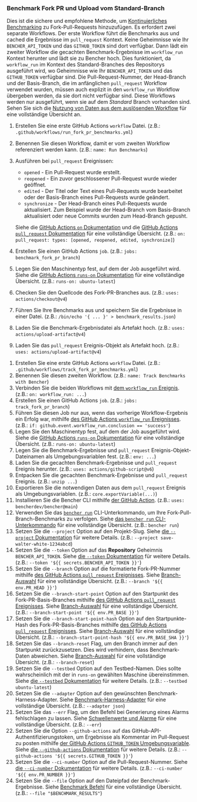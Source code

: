 
### Benchmark Fork PR und Upload vom Standard-Branch

Dies ist die sichere und empfohlene Methode, um [Kontinuierliches Benchmarking][continuous benchmarking] zu Fork-Pull-Requests hinzuzufügen.
Es erfordert zwei separate Workflows.
Der erste Workflow führt die Benchmarks aus und cached die Ergebnisse im `pull_request` Kontext.
Keine Geheimnisse wie Ihr `BENCHER_API_TOKEN` und das `GITHUB_TOKEN` sind dort verfügbar.
Dann lädt ein zweiter Workflow die gecachten Benchmark-Ergebnisse im `workflow_run` Kontext herunter und lädt sie zu Bencher hoch.
Dies funktioniert, da `workflow_run` im Kontext des Standard-Branches des Repositorys ausgeführt wird,
wo Geheimnisse wie Ihr `BENCHER_API_TOKEN` und das `GITHUB_TOKEN` verfügbar sind.
Die Pull-Request-Nummer, der Head-Branch und der Basis-Branch, die im anfänglichen `pull_request` Workflow verwendet wurden,
müssen auch explizit in den `workflow_run` Workflow übergeben werden, da sie dort nicht verfügbar sind.
Diese Workflows werden nur ausgeführt, wenn sie auf dem _Standard_ Branch vorhanden sind.
Sehen Sie sich die [Nutzung von Daten aus dem auslösenden Workflow][github actions trigger workflow] für eine vollständige Übersicht an.

<PullRequestsForkRunCode />

1. Erstellen Sie eine erste GitHub Actions `workflow` Datei.
   (z.B.: `.github/workflows/run_fork_pr_benchmarks.yml`)
2. Benennen Sie diesen Workflow, damit er vom zweiten Workflow referenziert werden kann.
   (z.B.: `name: Run Benchmarks`)
3. Ausführen bei `pull_request` Ereignissen:
    - `opened` - Ein Pull-Request wurde erstellt.
    - `reopened` - Ein zuvor geschlossener Pull-Request wurde wieder geöffnet.
    - `edited` - Der Titel oder Text eines Pull-Requests wurde bearbeitet oder der Basis-Branch eines Pull-Requests wurde geändert.
    - `synchronize` - Der Head-Branch eines Pull-Requests wurde aktualisiert.
      Zum Beispiel wurde der Head-Branch vom Basis-Branch aktualisiert oder neue Commits wurden zum Head-Branch gepusht.

   Siehe die [GitHub Actions `on` Dokumentation][github actions on]
   und die [GitHub Actions `pull_request` Dokumentation][github action pull_request] für eine vollständige Übersicht.
   (z.B.: `on: pull_request: types: [opened, reopened, edited, synchronize]`)
4. Erstellen Sie einen GitHub Actions `job`.
   (z.B.: `jobs: benchmark_fork_pr_branch`)
5. Legen Sie den Maschinentyp fest, auf dem der Job ausgeführt wird.
   Siehe die [GitHub Actions `runs-on` Dokumentation][github actions runs-on] für eine vollständige Übersicht.
   (z.B.: `runs-on: ubuntu-latest`)
6. Checken Sie den Quellcode des Fork-PR-Branches aus.
   (z.B.: `uses: actions/checkout@v4`)
7. Führen Sie Ihre Benchmarks aus und speichern Sie die Ergebnisse in einer Datei.
   (z.B.: `/bin/echo '{ ... }' > benchmark_results.json`)
8. Laden Sie die Benchmark-Ergebnisdatei als Artefakt hoch.
   (z.B.: `uses: actions/upload-artifact@v4`)
9. Laden Sie das `pull_request` Ereignis-Objekt als Artefakt hoch.
  (z.B.: `uses: actions/upload-artifact@v4`)

<PullRequestsForkTrackCode />

1. Erstellen Sie eine erste GitHub Actions `workflow` Datei.
   (z.B.: `.github/workflows/track_fork_pr_benchmarks.yml`)
2. Benennen Sie diesen zweiten Workflow.
   (z.B.: `name: Track Benchmarks with Bencher`)
3. Verbinden Sie die beiden Workflows mit
   [dem `workflow_run` Ereignis][github actions workflow_run].
   (z.B.: `on: workflow_run: ...`)
4. Erstellen Sie einen GitHub Actions `job`.
   (z.B.: `jobs: track_fork_pr_branch`)
5. Führen Sie diesen Job nur aus, wenn das vorherige Workflow-Ergebnis ein Erfolg war, mithilfe
   [des GitHub Actions `workflow_run` Ereignisses][github actions workflow_run].
   (z.B.: `if: github.event.workflow_run.conclusion == 'success'`)
6. Legen Sie den Maschinentyp fest, auf dem der Job ausgeführt wird.
   Siehe die [GitHub Actions `runs-on` Dokumentation][github actions runs-on] für eine vollständige Übersicht.
   (z.B.: `runs-on: ubuntu-latest`)
7. Legen Sie die Benchmark-Ergebnisse und `pull_request` Ereignis-Objekt-Dateinamen als Umgebungsvariablen fest.
   (z.B.: `env: ...`)
8. Laden Sie die gecachten Benchmark-Ergebnisse und `pull_request` Ereignis herunter.
   (z.B.: `uses: actions/github-script@v6`)
9. Entpacken Sie die gecachten Benchmark-Ergebnisse und `pull_request` Ereignis.
   (z.B.: `unzip ...`)
10. Exportieren Sie die notwendigen Daten aus dem `pull_request` Ereignis als Umgebungsvariablen.
    (z.B.: `core.exportVariable(...)`)
11. Installieren Sie die Bencher CLI mithilfe [der GitHub Action][bencher cli github action].
   (z.B.: `uses: bencherdev/bencher@main`)
12. Verwenden Sie das <code><a href="/de/docs/explanation/bencher-run/">bencher run</a></code> CLI-Unterkommando,
    um Ihre Fork-Pull-Branch-Benchmarks zu verfolgen.
    Siehe [das `bencher run` CLI-Unterkommando][bencher run] für eine vollständige Übersicht.
    (z.B.: `bencher run`)
13. Setzen Sie die `--project` Option auf den Projekt-Slug.
    Siehe [die `--project` Dokumentation][project option] für weitere Details.
    (z.B.: `--project save-walter-white-1234abcd`)
14. Setzen Sie die `--token` Option auf das **Repository** Geheimnis `BENCHER_API_TOKEN`.
    Siehe [die `--token` Dokumentation][token option] für weitere Details.
    (z.B.: `--token '${{ secrets.BENCHER_API_TOKEN }}'`)
15. Setzen Sie die `--branch` Option auf die formatierte Fork-PR-Nummer mithilfe
    [des GitHub Actions `pull_request` Ereignisses][github action pull_request].
    Siehe [Branch-Auswahl][branch selection branch] für eine vollständige Übersicht.
    (z.B.: `--branch '${{ env.PR_HEAD }}'`)
16. Setzen Sie die `--branch-start-point` Option auf den Startpunkt des Fork-PR-Basis-Branches mithilfe
    [des GitHub Actions `pull_request` Ereignisses][branch selection start point].
    Siehe [Branch-Auswahl][branch selection start point] für eine vollständige Übersicht.
    (z.B.: `--branch-start-point '${{ env.PR_BASE }}'`)
17. Setzen Sie die `--branch-start-point-hash` Option auf den Startpunkte-Hash des Fork-PR-Basis-Branches mithilfe
    [des GitHub Actions `pull_request` Ereignisses][branch selection start point hash].
    Siehe [Branch-Auswahl][branch selection start point hash] für eine vollständige Übersicht.
    (z.B.: `--branch-start-point-hash '${{ env.PR_BASE_SHA }}'`)
18. Setzen Sie das `--branch-reset` Flag, um den Branch immer auf den Startpunkt zurückzusetzen.
    Dies wird verhindern, dass Benchmark-Daten abweichen.
    Siehe [Branch-Auswahl][branch selection branch reset] für eine vollständige Übersicht.
    (z.B.: `--branch-reset`)
19. Setzen Sie die `--testbed` Option auf den Testbed-Namen.
    Dies sollte wahrscheinlich mit der in `runs-on` gewählten Maschine übereinstimmen.
    Siehe [die `--testbed` Dokumentation][testbed option] für weitere Details.
    (z.B.: `--testbed ubuntu-latest`)
20. Setzen Sie die `--adapter` Option auf den gewünschten Benchmark-Harness-Adapter.
    Siehe [Benchmark-Harness-Adapter][adapters] für eine vollständige Übersicht.
    (z.B.: `--adapter json`)
21. Setzen Sie das `--err` Flag, um den Befehl bei Generierung eines Alarms fehlschlagen zu lassen.
    Siehe [Schwellenwerte und Alarme][alerts] für eine vollständige Übersicht.
    (z.B.: `--err`)
22. Setzen Sie die Option `--github-actions` auf das GitHub-API-Authentifizierungstoken, um Ergebnisse als Kommentar im Pull-Request zu posten mithilfe
    [der GitHub Actions `GITHUB_TOKEN` Umgebungsvariable][github token].
    Siehe [die `--github-actions` Dokumentation][github actions option] für weitere Details.
    (z.B.: `--github-actions '${{ secrets.GITHUB_TOKEN }}'`)
23. Setzen Sie die `--ci-number` Option auf die Pull-Request-Nummer.
    Siehe [die `--ci-number` Dokumentation][ci number option] für weitere Details.
    (z.B.: `--ci-number '${{ env.PR_NUMBER }}'`)
24. Setzen Sie die `--file` Option auf den Dateipfad der Benchmark-Ergebnisse.
    Siehe [Benchmark Befehl][command argument] für eine vollständige Übersicht.
    (z.B.: `--file "$BENCHMARK_RESULTS"`)


[github actions trigger workflow]: https://docs.github.com/en/actions/using-workflows/events-that-trigger-workflows#using-data-from-the-triggering-workflow
[github actions on]: https://docs.github.com/en/actions/using-workflows/workflow-syntax-for-github-actions#on
[github action pull_request]: https://docs.github.com/en/webhooks/webhook-events-and-payloads#pull_request
[github actions workflow_run]: https://docs.github.com/en/actions/using-workflows/events-that-trigger-workflows#workflow_run
[github actions runs-on]: https://docs.github.com/en/actions/using-workflows/workflow-syntax-for-github-actions#jobsjob_idruns-on
[bencher cli github action]: https://github.com/marketplace/actions/bencher-cli
[github token]: https://docs.github.com/en/actions/security-guides/automatic-token-authentication

[continuous benchmarking]: /de/docs/explanation/continuous-benchmarking/
[bencher run]: /de/docs/explanation/bencher-run/
[project option]: /de/docs/explanation/bencher-run/#--project-project
[token option]: /de/docs/explanation/bencher-run/#--token-token
[branch selection branch]: /de/docs/explanation/branch-selection/#--branch-branch
[branch selection start point]: /de/docs/explanation/branch-selection/#--branch-start-point-branch
[branch selection start point hash]: /de/docs/explanation/branch-selection/#--branch-start-point-hash-hash
[branch selection branch reset]: /de/docs/explanation/branch-selection/#--branch-reset
[testbed option]: /de/docs/explanation/bencher-run/#--testbed-testbed
[adapters]: /de/docs/explanation/adapters/
[alerts]: /de/docs/explanation/thresholds/#alerts
[github actions option]: /de/docs/explanation/bencher-run/#--github-actions-github_token
[ci number option]: /de/docs/explanation/bencher-run/#--ci-id-id
[command argument]: /de/docs/explanation/bencher-run/#benchmark-command